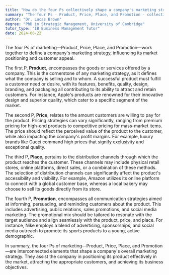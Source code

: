 ```yaml
---
title: "How do the four Ps collectively shape a company's marketing strategy?"
summary: "The four Ps - Product, Price, Place, and Promotion - collectively shape a company's marketing strategy by determining its market positioning and customer appeal."
author: "Dr. Lucas Brown"
degree: "PhD in Strategic Management, University of Cambridge"
tutor_type: "IB Business Management Tutor"
date: 2024-06-22
---
```


The four Ps of marketing—Product, Price, Place, and Promotion—work together to define a company's marketing strategy, influencing its market positioning and customer appeal.

The first P, **Product**, encompasses the goods or services offered by a company. This is the cornerstone of any marketing strategy, as it defines what the company is selling and to whom. A successful product must fulfill a customer need or desire, with its features, benefits, quality, design, branding, and packaging all contributing to its ability to attract and retain customers. For instance, Apple's products are renowned for their innovative design and superior quality, which cater to a specific segment of the market.

The second P, **Price**, relates to the amount customers are willing to pay for the product. Pricing strategies can vary significantly, ranging from premium pricing for high-end products to competitive pricing for mass-market items. The price should reflect the perceived value of the product to the customer, while also impacting the company's profit margins. For example, luxury brands like Gucci command high prices that signify exclusivity and exceptional quality.

The third P, **Place**, pertains to the distribution channels through which the product reaches the customer. These channels may include physical retail stores, online platforms, direct sales, or a combination of these methods. The selection of distribution channels can significantly affect the product's accessibility and visibility. For example, Amazon utilizes its online platform to connect with a global customer base, whereas a local bakery may choose to sell its goods directly from its store.

The fourth P, **Promotion**, encompasses all communication strategies aimed at informing, persuading, and reminding customers about the product. This includes advertising, public relations, sales promotions, and social media marketing. The promotional mix should be tailored to resonate with the target audience and align seamlessly with the product, price, and place. For instance, Nike employs a blend of advertising, sponsorships, and social media outreach to promote its sports products to a young, active demographic.

In summary, the four Ps of marketing—Product, Price, Place, and Promotion—are interconnected elements that shape a company's overall marketing strategy. They assist the company in positioning its product effectively in the market, attracting the appropriate customers, and achieving its business objectives.
    